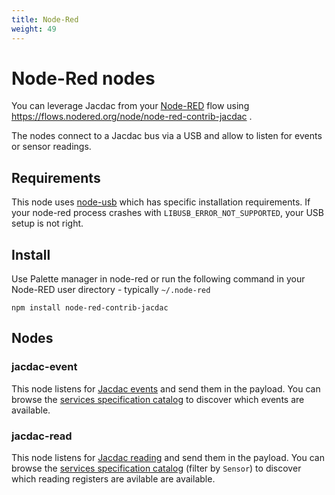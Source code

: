 ```yaml
---
title: Node-Red
weight: 49
---
```


# Node-Red nodes

You can leverage Jacdac from your [Node-RED](https://nodered.org) flow using https://flows.nodered.org/node/node-red-contrib-jacdac .

The nodes connect to a Jacdac bus via a USB and allow to listen for events or sensor readings.

## Requirements

This node uses [node-usb](https://github.com/tessel/node-usb) which has specific installation requirements. If your node-red process crashes with 
``LIBUSB_ERROR_NOT_SUPPORTED``, your USB setup is not right.

## Install

Use Palette manager in node-red or run the following command in your Node-RED user directory - typically ``~/.node-red``

    npm install node-red-contrib-jacdac

## Nodes

### jacdac-event

This node listens for [Jacdac events](/reference/protocol#events) and send them in the payload. 
You can browse the [services specification catalog](/services/) to discover which events are available.

### jacdac-read

This node listens for [Jacdac reading](/reference/protocol#registers) and send them in the payload. 
You can browse the [services specification catalog](/services/) (filter by ``Sensor``) to discover which reading registers are avilable are available.

